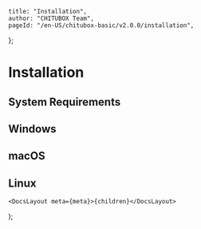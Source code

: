 
	title: "Installation",
	author: "CHITUBOX Team",
	pageId: "/en-US/chitubox-basic/v2.0.0/installation",
};

# Installation

## System Requirements

<SystemRequirements />

## Windows

## macOS

## Linux

	<DocsLayout meta={meta}>{children}</DocsLayout>
);
